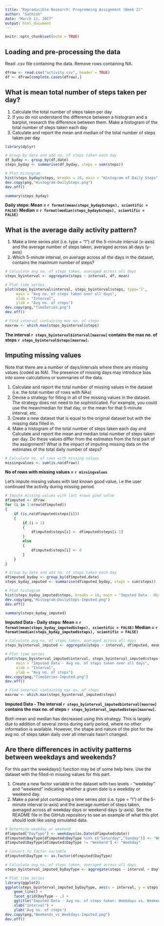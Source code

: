 ```yaml
---
title: "Reproducible Research: Programming Assignment (Week 2)"
author: "Sathish"
date: "March 11, 2017"
output: html_document
---
```


```r
knitr::opts_chunk$set(echo = TRUE)
```

## Loading and pre-processing the data

Read .csv file containing the data. Remove rows containing NA.

```r
dfraw <- read.csv("activity.csv", header = TRUE)
df <- dfraw[complete.cases(dfraw),]
```

## What is mean total number of steps taken per day?

1. Calculate the total number of steps taken per day
2. If you do not understand the difference between a histogram and a barplot, research the difference between them. Make a histogram of the total number of steps taken each day
3. Calculate and report the mean and median of the total number of steps taken per day

```r
library(dplyr)

# Group by date and add no. of steps taken each day
df_byday <- group_by(df,date)
steps_byday <- summarise(df_byday, steps = sum(steps))

# Plot histogram
hist(steps_byday$steps, breaks = 10, main = "Histogram of Daily Steps", xlab = "Daily Steps")
dev.copy(png,"Histogram-DailySteps.png")
dev.off()

summary(steps_byday)
```

<b>Daily steps: Mean = `r format(mean(steps_byday$steps), scientific = FALSE)`
                Median = `r format(median(steps_byday$steps), scientific = FALSE)`</b>

## What is the average daily activity pattern?

1. Make a time series plot (i.e. type = "l") of the 5-minute interval (x-axis) and the average number of steps taken, averaged across all days (y-axis)
2. Which 5-minute interval, on average across all the days in the dataset, contains the maximum number of steps?

```r
# Calculate avg no. of steps taken, averaged across all days
steps_byinterval <- aggregate(steps ~ interval, df, mean)

# Plot time series
plot(steps_byinterval$interval, steps_byinterval$steps, type='l',
     main = "Avg no. of steps taken over all days",
     xlab = "Interval",
     ylab = "Avg no. of steps")
dev.copy(png,"TimeSeries.png")
dev.off()

# Find interval containing max no. of steps
maxrow <- which.max(steps_byinterval$steps)
```

<b> The interval `r steps_byinterval$interval[maxrow]` contains the max no. of steps `r steps_byinterval$steps[maxrow]`. </b>

## Imputing missing values

Note that there are a number of days/intervals where there are missing values (coded as NA). The presence of missing days may introduce bias into some calculations or summaries of the data.

1. Calculate and report the total number of missing values in the dataset (i.e. the total number of rows with NAs)
2. Devise a strategy for filling in all of the missing values in the dataset. The strategy does not need to be sophisticated. For example, you could use the mean/median for that day, or the mean for that 5-minute interval, etc.
3. Create a new dataset that is equal to the original dataset but with the missing data filled in.
4. Make a histogram of the total number of steps taken each day and Calculate and report the mean and median total number of steps taken per day. Do these values differ from the estimates from the first part of the assignment? What is the impact of imputing missing data on the estimates of the total daily number of steps?

```r
# Calculate no. of rows with missing values
missingvalues <- sum(is.na(dfraw))
```

<b> No of rows with missing values = `r missingvalues` </b>

Let's impute missing values with last known good value, i.e the user continued the activity during missing period.

```r
# Impute missing values with last known good value
dfimputed <- dfraw
for (i in 1:nrow(dfimputed))
{
    if (is.na(dfimputed$steps[i]))
    {
        if (i > 1)
        {
            dfimputed$steps[i] <- dfimputed$steps[i-1]
        }
        else
        {
            dfimputed$steps[i] <- 0
        }
    }
}

# Group by date and add no. of steps taken each day
dfimputed_byday <- group_by(dfimputed,date)
steps_byday_imputed <- summarise(dfimputed_byday, steps = sum(steps))

# Plot histogram
hist(steps_byday_imputed$steps, breaks = 10, main = "Imputed Data - Histogram of Daily Steps", xlab = "Daily Steps")
dev.copy(png,"Histogram-DailySteps-Imputed.png")
dev.off()

summary(steps_byday_imputed)
```

<b>Imputed Data - Daily steps: Mean = `r format(mean(steps_byday_imputed$steps), scientific = FALSE)`
                Median = `r format(median(steps_byday_imputed$steps), scientific = FALSE)`</b>

```r
# Calculate avg no. of steps taken, averaged across all days
steps_byinterval_imputed <- aggregate(steps ~ interval, dfimputed, mean)

# Plot time series
plot(steps_byinterval_imputed$interval, steps_byinterval_imputed$steps, type='l',
     main = "Imputed Data - Avg no. of steps taken over all days",
     xlab = "Interval",
     ylab = "Avg no. of steps")
dev.copy(png,"TimeSeries-Imputed.png")
dev.off()

# Find interval containing max no. of steps
maxrow <- which.max(steps_byinterval_imputed$steps)
```

<b> Imputed Data - The interval `r steps_byinterval_imputed$interval[maxrow]` contains the max no. of steps `r steps_byinterval_imputed$steps[maxrow]`. </b>

Both mean and median has decreased using this strategy. This is largely due to addition of several zeros during early period, where no other information is available. However, the shape and nature of the plot for the avg no. of steps taken daily over all intervals hasn't changed.

## Are there differences in activity patterns between weekdays and weekends?

For this part the weekdays() function may be of some help here. Use the dataset with the filled-in missing values for this part.

1. Create a new factor variable in the dataset with two levels - "weekday" and "weekend" indicating whether a given date is a weekday or weekend day.
2. Make a panel plot containing a time series plot (i.e. type = "l") of the 5-minute interval (x-axis) and the average number of steps taken, averaged across all weekday days or weekend days (y-axis). See the README file in the GitHub repository to see an example of what this plot should look like using simulated data.

```r
# Determine weekday or weekend
dfimputed["DayType"] <- weekdays(as.Date(dfimputed$date))
dfimputed$DayType[dfimputed$DayType %in% c("Saturday","Sunday")] <- "Weekend"
dfimputed$DayType[dfimputed$DayType != "Weekend"] <- "Weekday"

# Convert to factor variable
dfimputed$DayType <- as.factor(dfimputed$DayType)

# Calculate avg no. of steps taken, averaged across all days
steps_byinterval_imputed_byDayType <- aggregate(steps ~ interval + DayType, dfimputed, mean)

# Plot time series
library(ggplot2)
ggplot(steps_byinterval_imputed_byDayType, aes(x = interval, y = steps)) +
    geom_line() +
    facet_grid(DayType ~ .) +
    ggtitle("Imputed Data - Avg no. of steps taken: Weekdays vs. Weekends") +
    xlab("Interval") +
    ylab("Avg no. of steps")
dev.copy(png,"Weekends_vs_Weekdays-Imputed.png")
dev.off()
```